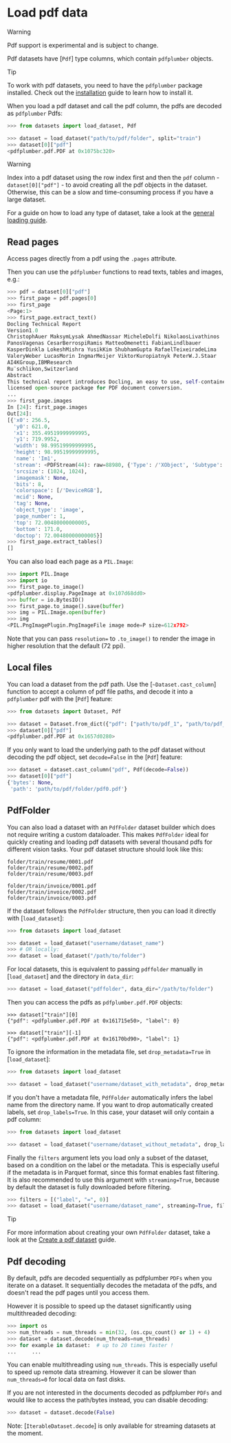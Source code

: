 # Load pdf data

> [!WARNING]
> Pdf support is experimental and is subject to change.

Pdf datasets have [`Pdf`] type columns, which contain `pdfplumber` objects. 

> [!TIP]
> To work with pdf datasets, you need to have the `pdfplumber` package installed. Check out the [installation](https://github.com/jsvine/pdfplumber#installation) guide to learn how to install it.

When you load a pdf dataset and call the pdf column, the pdfs are decoded as `pdfplumber` Pdfs:

```py
>>> from datasets import load_dataset, Pdf

>>> dataset = load_dataset("path/to/pdf/folder", split="train")
>>> dataset[0]["pdf"]
<pdfplumber.pdf.PDF at 0x1075bc320>
```

> [!WARNING]
> Index into a pdf dataset using the row index first and then the `pdf` column - `dataset[0]["pdf"]` - to avoid creating all the pdf objects in the dataset. Otherwise, this can be a slow and time-consuming process if you have a large dataset.

For a guide on how to load any type of dataset, take a look at the <a class="underline decoration-sky-400 decoration-2 font-semibold" href="./loading">general loading guide</a>.

## Read pages

Access pages directly from a pdf using the `.pages` attribute.

Then you can use the `pdfplumber` functions to read texts, tables and images, e.g.:

```python
>>> pdf = dataset[0]["pdf"]
>>> first_page = pdf.pages[0]
>>> first_page
<Page:1>
>>> first_page.extract_text()
Docling Technical Report
Version1.0
ChristophAuer MaksymLysak AhmedNassar MicheleDolfi NikolaosLivathinos
PanosVagenas CesarBerrospiRamis MatteoOmenetti FabianLindlbauer
KasperDinkla LokeshMishra YusikKim ShubhamGupta RafaelTeixeiradeLima
ValeryWeber LucasMorin IngmarMeijer ViktorKuropiatnyk PeterW.J.Staar
AI4KGroup,IBMResearch
Ru¨schlikon,Switzerland
Abstract
This technical report introduces Docling, an easy to use, self-contained, MIT-
licensed open-source package for PDF document conversion.
...
>>> first_page.images
In [24]: first_page.images
Out[24]: 
[{'x0': 256.5,
  'y0': 621.0,
  'x1': 355.49519999999995,
  'y1': 719.9952,
  'width': 98.99519999999995,
  'height': 98.99519999999995,
  'name': 'Im1',
  'stream': <PDFStream(44): raw=88980, {'Type': /'XObject', 'Subtype': /'Image', 'BitsPerComponent': 8, 'ColorSpace': /'DeviceRGB', 'Filter': /'DCTDecode', 'Height': 1024, 'Length': 88980, 'Width': 1024}>,
  'srcsize': (1024, 1024),
  'imagemask': None,
  'bits': 8,
  'colorspace': [/'DeviceRGB'],
  'mcid': None,
  'tag': None,
  'object_type': 'image',
  'page_number': 1,
  'top': 72.00480000000005,
  'bottom': 171.0,
  'doctop': 72.00480000000005}]
>>> first_page.extract_tables()
[]
```

You can also load each page as a `PIL.Image`:

```python
>>> import PIL.Image
>>> import io
>>> first_page.to_image()
<pdfplumber.display.PageImage at 0x107d68dd0>
>>> buffer = io.BytesIO()
>>> first_page.to_image().save(buffer)
>>> img = PIL.Image.open(buffer)
>>> img
<PIL.PngImagePlugin.PngImageFile image mode=P size=612x792>
```

Note that you can pass `resolution=` to `.to_image()` to render the image in higher resolution that the default (72 ppi).

## Local files

You can load a dataset from the pdf path. Use the [`~Dataset.cast_column`] function to accept a column of pdf file paths, and decode it into a `pdfplumber` pdf with the [`Pdf`] feature:
```py
>>> from datasets import Dataset, Pdf

>>> dataset = Dataset.from_dict({"pdf": ["path/to/pdf_1", "path/to/pdf_2", ..., "path/to/pdf_n"]}).cast_column("pdf", Pdf())
>>> dataset[0]["pdf"]
<pdfplumber.pdf.PDF at 0x1657d0280>
```

If you only want to load the underlying path to the pdf dataset without decoding the pdf object, set `decode=False` in the [`Pdf`] feature:

```py
>>> dataset = dataset.cast_column("pdf", Pdf(decode=False))
>>> dataset[0]["pdf"]
{'bytes': None,
 'path': 'path/to/pdf/folder/pdf0.pdf'}
```

## PdfFolder

You can also load a dataset with an `PdfFolder` dataset builder which does not require writing a custom dataloader. This makes `PdfFolder` ideal for quickly creating and loading pdf datasets with several thousand pdfs for different vision tasks. Your pdf dataset structure should look like this:

```
folder/train/resume/0001.pdf
folder/train/resume/0002.pdf
folder/train/resume/0003.pdf

folder/train/invoice/0001.pdf
folder/train/invoice/0002.pdf
folder/train/invoice/0003.pdf
```

If the dataset follows the `PdfFolder` structure, then you can load it directly with [`load_dataset`]:

```py
>>> from datasets import load_dataset

>>> dataset = load_dataset("username/dataset_name")
>>> # OR locally:
>>> dataset = load_dataset("/path/to/folder")
```

For local datasets, this is equivalent to passing `pdffolder` manually in [`load_dataset`] and the directory in `data_dir`:

```py
>>> dataset = load_dataset("pdffolder", data_dir="/path/to/folder")
```

Then you can access the pdfs as `pdfplumber.pdf.PDF` objects:

```
>>> dataset["train"][0]
{"pdf": <pdfplumber.pdf.PDF at 0x161715e50>, "label": 0}

>>> dataset["train"][-1]
{"pdf": <pdfplumber.pdf.PDF at 0x16170bd90>, "label": 1}
```

To ignore the information in the metadata file, set `drop_metadata=True` in [`load_dataset`]:

```py
>>> from datasets import load_dataset

>>> dataset = load_dataset("username/dataset_with_metadata", drop_metadata=True)
```

If you don't have a metadata file, `PdfFolder` automatically infers the label name from the directory name.
If you want to drop automatically created labels, set `drop_labels=True`.
In this case, your dataset will only contain a pdf column:

```py
>>> from datasets import load_dataset

>>> dataset = load_dataset("username/dataset_without_metadata", drop_labels=True)
```

Finally the `filters` argument lets you load only a subset of the dataset, based on a condition on the label or the metadata. This is especially useful if the metadata is in Parquet format, since this format enables fast filtering. It is also recommended to use this argument with `streaming=True`, because by default the dataset is fully downloaded before filtering.

```python
>>> filters = [("label", "=", 0)]
>>> dataset = load_dataset("username/dataset_name", streaming=True, filters=filters)
```

> [!TIP]
> For more information about creating your own `PdfFolder` dataset, take a look at the [Create a pdf dataset](./document_dataset) guide.

## Pdf decoding

By default, pdfs are decoded sequentially as pdfplumber `PDFs` when you iterate on a dataset.
It sequentially decodes the metadata of the pdfs, and doesn't read the pdf pages until you access them.

However it is possible to speed up the dataset significantly using multithreaded decoding:

```python
>>> import os
>>> num_threads = num_threads = min(32, (os.cpu_count() or 1) + 4)
>>> dataset = dataset.decode(num_threads=num_threads)
>>> for example in dataset:  # up to 20 times faster !
...     ...
```

You can enable multithreading using `num_threads`. This is especially useful to speed up remote data streaming.
However it can be slower than `num_threads=0` for local data on fast disks.

If you are not interested in the documents decoded as pdfplumber `PDFs` and would like to access the path/bytes instead, you can disable decoding:

```python
>>> dataset = dataset.decode(False)
```

Note: [`IterableDataset.decode`] is only available for streaming datasets at the moment.
